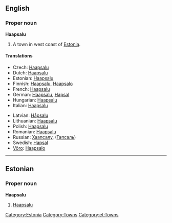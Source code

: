 {{wikipedia}}
==English==

===Proper noun===
'''Haapsalu'''

# A town in west coast of [[Estonia]].

====Translations====
{{trans-top|town}}
* Czech: [[#Czech|Haapsalu]]
* Dutch: [[#Dutch|Haapsalu]]
* Estonian: [[#Estonian|Haapsalu]]
* Finnish: [[#Finnish|Haapsalu]], [[Haapsalo]]
* French: [[#French|Haapsalu]]
* German: [[#German|Haapsalu]], [[Hapsal#German|Hapsal]]
* Hungarian: [[#Hungarian|Haapsalu]]
* Italian: [[#Italian|Haapsalu]]
{{trans-mid}}
* Latvian: [[Hāpsalu]]
* Lithuanian: [[#Lithuanian|Haapsalu]]
* Polish: [[#Polish|Haapsalu]]
* Romanian: [[#Romanian|Haapsalu]]
* Russian: [[Хаапсалу]], ([[Гапсаль]])
* Swedish: [[Hapsal#Swedish|Hapsal]]
* [[Võro]]: [[Haapsalo]]
{{trans-bottom}}

[[Category:Estonia]]
[[Category:Towns]]

----

==Estonian==
{{wikipedia|lang=et}}

===Proper noun===
'''Haapsalu'''

# [[#English|Haapsalu]]

[[Category:et:Towns]]